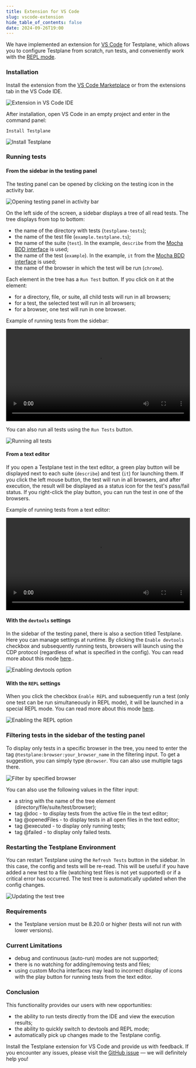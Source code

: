 ```yaml
---
title: Extension for VS Code
slug: vscode-extension
hide_table_of_contents: false
date: 2024-09-26T19:00
---
```



We have implemented an extension for [VS Code][vscode] for Testplane, which allows you to configure Testplane from scratch, run tests, and conveniently work with the <a href="/ru/docs/v8/command-line#testplane-repl">REPL mode</a>.

<!-- truncate -->

### Installation

Install the extension from the [VS Code Marketplace][vscode-testplane-marketplace] or from the extensions tab in the VS Code IDE.

![Extension in VS Code IDE](/img/blog/vscode-extension/testplane-in-extensions-panel.png)

After installation, open VS Code in an empty project and enter in the command panel:

```
Install Testplane
```

![Install Testplane](/img/blog/vscode-extension/testplane-install.png)

### Running tests

#### From the sidebar in the testing panel

The testing panel can be opened by clicking on the testing icon in the activity bar.

![Opening testing panel in activity bar](/img/blog/vscode-extension/testing-sidebar.png)

On the left side of the screen, a sidebar displays a tree of all read tests. The tree displays from top to bottom:

-   the name of the directory with tests (`testplane-tests`);
-   the name of the test file (`example.testplane.ts`);
-   the name of the suite (`test`). In the example, `describe` from the [Mocha BDD interface][mocha-bdd-interface] is used;
-   the name of the test (`example`). In the example, `it` from the [Mocha BDD interface][mocha-bdd-interface] is used;
-   the name of the browser in which the test will be run (`chrome`).

Each element in the tree has a `Run Test` button. If you click on it at the element:

-   for a directory, file, or suite, all child tests will run in all browsers;
-   for a test, the selected test will run in all browsers;
-   for a browser, one test will run in one browser.

Example of running tests from the sidebar:

<video src={runTestsFromSidebarVideoUrl} width="100%" controls="controls">
    The video tag is not supported by your browser.
    <a href="video/blog/vscode-extension/run-tests-from-sidebar.mp4">Download the video</a>.
</video>

You can also run all tests using the `Run Tests` button.

![Running all tests](/img/blog/vscode-extension/run-all-tests-from-sidebar.png)

#### From a text editor

If you open a Testplane test in the text editor, a green play button will be displayed next to each suite (`describe`) and test (`it`) for launching them. If you click the left mouse button, the test will run in all browsers, and after execution, the result will be displayed as a status icon for the test's pass/fail status.
If you right-click the play button, you can run the test in one of the browsers.

Example of running tests from a text editor:

<video src={runTestsFromEditorVideoUrl} width="100%" controls="controls">
    The video tag is not supported by your browser.
    <a href="video/blog/vscode-extension/run-tests-from-editor.mp4">Download the video</a>.
</video>

#### With the `devtools` settings

In the sidebar of the testing panel, there is also a section titled Testplane. Here you can manage settings at runtime. By clicking the `Enable devtools` checkbox and subsequently running tests, browsers will launch using the CDP protocol (regardless of what is specified in the config). You can read more about this mode <a href="/docs/v8/guides/how-to-use-cdp/">here</a>..

![Enabling devtools option](/img/blog/vscode-extension/enable-devtools.png)

#### With the `REPL` settings

When you click the checkbox `Enable REPL` and subsequently run a test (only one test can be run simultaneously in REPL mode), it will be launched in a special REPL mode. You can read more about this mode <a href="/ru/docs/v8/command-line#testplane-repl">here</a>.

![Enabling the REPL option](/img/blog/vscode-extension/enable-repl.png)

### Filtering tests in the sidebar of the testing panel

To display only tests in a specific browser in the tree, you need to enter the tag `@testplane:browser:your_browser_name` in the filtering input. To get a suggestion, you can simply type `@browser`. You can also use multiple tags there.

![Filter by specified browser](/img/blog/vscode-extension/filter_sidebar_by_browser.png)

You can also use the following values in the filter input:

-   a string with the name of the tree element (directory/file/suite/test/browser);
-   tag @doc - to display tests from the active file in the text editor;
-   tag @openedFiles - to display tests in all open files in the text editor;
-   tag @executed - to display only running tests;
-   tag @failed - to display only failed tests.

### Restarting the Testplane Environment

You can restart Testplane using the `Refresh Tests` button in the sidebar. In this case, the config and tests will be re-read. This will be useful if you have added a new test to a file (watching test files is not yet supported) or if a critical error has occurred. The test tree is automatically updated when the config changes.

![Updating the test tree](/img/blog/vscode-extension/refresh-tests.png)

### Requirements

-   the Testplane version must be 8.20.0 or higher (tests will not run with lower versions).

### Current Limitations

-   debug and continuous (auto-run) modes are not supported;
-   there is no watching for adding/removing tests and files;
-   using custom Mocha interfaces may lead to incorrect display of icons with the play button for running tests from the text editor.

### Conclusion

This functionality provides our users with new opportunities:

-   the ability to run tests directly from the IDE and view the execution results;
-   the ability to quickly switch to devtools and REPL mode;
-   automatically pick up changes made to the Testplane config.

Install the Testplane extension for VS Code and provide us with feedback. If you encounter any issues, please visit the [GitHub issue](https://github.com/gemini-testing/testplane/issues) — we will definitely help you!

[vscode]: https://code.visualstudio.com/
[vscode-testplane-marketplace]: https://marketplace.visualstudio.com/items?itemName=gemini-testing.vscode-testplane
[mocha-bdd-interface]: https://mochajs.org/#bdd
